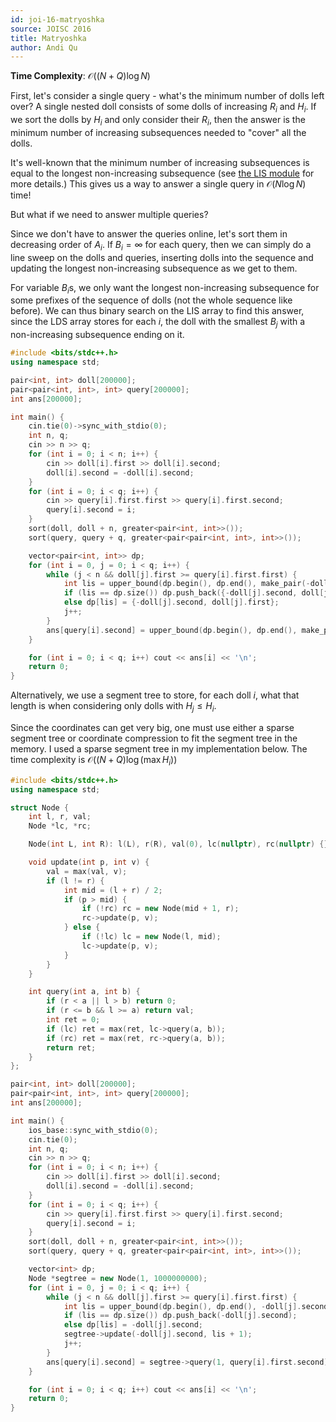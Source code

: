 ```yaml
---
id: joi-16-matryoshka
source: JOISC 2016
title: Matryoshka
author: Andi Qu
---
```


**Time Complexity**: $\mathcal O((N + Q) \log N)$

First, let's consider a single query - what's the minimum number of dolls left over? A single nested doll consists of some dolls of increasing
$R_i$ and $H_i$. If we sort the dolls by $H_i$ and only consider their $R_i$, then the answer is the minimum number of increasing subsequences
needed to "cover" all the dolls.

It's well-known that the minimum number of increasing subsequences is equal to the longest non-increasing subsequence (see [the LIS module](https://usaco.guide/gold/lis/#application-2---minimum-number-of-increasing-sequences)
for more details.) This gives us a way to answer a single query in $\mathcal O(N \log N)$ time!

But what if we need to answer multiple queries?

Since we don't have to answer the queries online, let's sort them in decreasing order of $A_i$.
If $B_i = \infty$ for each query, then we can simply do a line sweep on the dolls and queries,
inserting dolls into the sequence and updating the longest non-increasing subsequence as we get to them.

For variable $B_i$s, we only want the longest non-increasing subsequence for some prefixes
of the sequence of dolls (not the whole sequence like before). We can thus binary search on the LIS
array to find this answer, since the LDS array stores for each $i$, the doll with the smallest $B_j$
with a non-increasing subsequence ending on it.

```cpp
#include <bits/stdc++.h>
using namespace std;

pair<int, int> doll[200000];
pair<pair<int, int>, int> query[200000];
int ans[200000];

int main() {
	cin.tie(0)->sync_with_stdio(0);
	int n, q;
	cin >> n >> q;
	for (int i = 0; i < n; i++) {
		cin >> doll[i].first >> doll[i].second;
		doll[i].second = -doll[i].second;
	}
	for (int i = 0; i < q; i++) {
		cin >> query[i].first.first >> query[i].first.second;
		query[i].second = i;
	}
	sort(doll, doll + n, greater<pair<int, int>>());
	sort(query, query + q, greater<pair<pair<int, int>, int>>());

	vector<pair<int, int>> dp;
	for (int i = 0, j = 0; i < q; i++) {
		while (j < n && doll[j].first >= query[i].first.first) {
			int lis = upper_bound(dp.begin(), dp.end(), make_pair(-doll[j].second, INT_MAX)) - dp.begin();
			if (lis == dp.size()) dp.push_back({-doll[j].second, doll[j].first});
			else dp[lis] = {-doll[j].second, doll[j].first};
			j++;
		}
		ans[query[i].second] = upper_bound(dp.begin(), dp.end(), make_pair(query[i].first.second, INT_MAX)) - dp.begin();
	}

	for (int i = 0; i < q; i++) cout << ans[i] << '\n';
	return 0;
}
```

Alternatively, we use a segment tree to store, for each doll $i$, what that length is when considering only dolls with $H_j \leq H_i$.

Since the coordinates can get very big, one must use either a sparse segment tree or coordinate
compression to fit the segment tree in the memory. I used a sparse segment tree in my implementation below.
The time complexity is $\mathcal O((N + Q) \log(\max H_i))$

```cpp
#include <bits/stdc++.h>
using namespace std;

struct Node {
	int l, r, val;
	Node *lc, *rc;

	Node(int L, int R): l(L), r(R), val(0), lc(nullptr), rc(nullptr) {}

	void update(int p, int v) {
		val = max(val, v);
		if (l != r) {
			int mid = (l + r) / 2;
			if (p > mid) {
				if (!rc) rc = new Node(mid + 1, r);
				rc->update(p, v);
			} else {
				if (!lc) lc = new Node(l, mid);
				lc->update(p, v);
			}
		}
	}

	int query(int a, int b) {
		if (r < a || l > b) return 0;
		if (r <= b && l >= a) return val;
		int ret = 0;
		if (lc) ret = max(ret, lc->query(a, b));
		if (rc) ret = max(ret, rc->query(a, b));
		return ret;
	}
};

pair<int, int> doll[200000];
pair<pair<int, int>, int> query[200000];
int ans[200000];

int main() {
	ios_base::sync_with_stdio(0);
	cin.tie(0);
	int n, q;
	cin >> n >> q;
	for (int i = 0; i < n; i++) {
		cin >> doll[i].first >> doll[i].second;
		doll[i].second = -doll[i].second;
	}
	for (int i = 0; i < q; i++) {
		cin >> query[i].first.first >> query[i].first.second;
		query[i].second = i;
	}
	sort(doll, doll + n, greater<pair<int, int>>());
	sort(query, query + q, greater<pair<pair<int, int>, int>>());

	vector<int> dp;
	Node *segtree = new Node(1, 1000000000);
	for (int i = 0, j = 0; i < q; i++) {
		while (j < n && doll[j].first >= query[i].first.first) {
			int lis = upper_bound(dp.begin(), dp.end(), -doll[j].second) - dp.begin();
			if (lis == dp.size()) dp.push_back(-doll[j].second);
			else dp[lis] = -doll[j].second;
			segtree->update(-doll[j].second, lis + 1);
			j++;
		}
		ans[query[i].second] = segtree->query(1, query[i].first.second);
	}

	for (int i = 0; i < q; i++) cout << ans[i] << '\n';
	return 0;
}
```